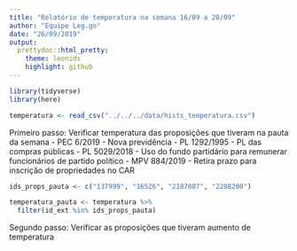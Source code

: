 ```yaml
---
title: "Relatório de temperatura na semana 16/09 a 20/09"
author: "Equipe Leg.go"
date: "26/09/2019"
output:
  prettydoc::html_pretty:
    theme: leonids
    highlight: github
---
```


```r
library(tidyverse)
library(here)

```

```r
temperatura <- read_csv("../../../data/hists_temperatura.csv")
```

Primeiro passo: Verificar temperatura das proposições que tiveram na pauta da semana
- PEC 6/2019 - Nova previdência
- PL 1292/1995 - PL das compras públicas
- PL 5029/2018 - Uso do fundo partidário para remunerar funcionários de partido político
- MPV 884/2019 - Retira prazo para inscrição de propriedades no CAR

```r
ids_props_pauta <- c("137999", "16526", "2187087", "2208200")

temperatura_pauta <- temperatura %>% 
  filter(id_ext %in% ids_props_pauta)
```

Segundo passo: Verificar as proposições que tiveram aumento de temperatura

```r

```

